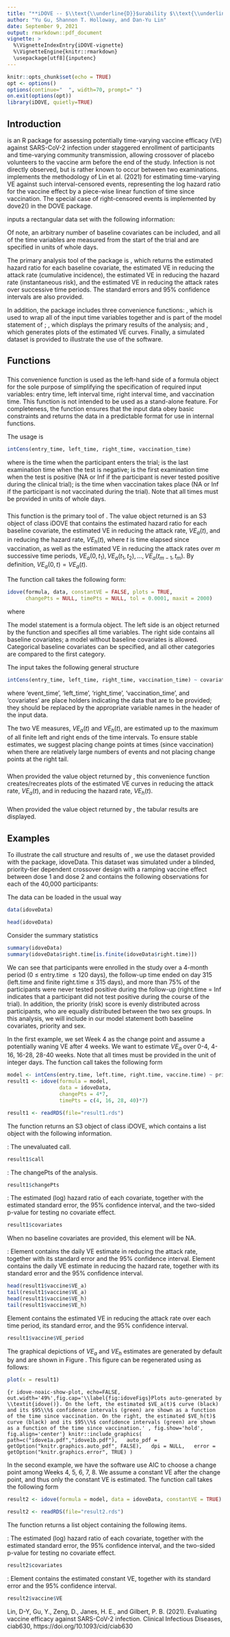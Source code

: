 ```yaml
---
title: "**iDOVE -- $\\text{\\underline{D}}$urability $\\text{\\underline{O}}$f $\\text{\\underline{V}}$accine $\\text{\\underline{E}}$fficacy Against SARS-CoV-2 $\\text{\\underline{I}}$nfection**"
author: "Yu Gu, Shannon T. Holloway, and Dan-Yu Lin"
date: September 9, 2021
output: rmarkdown::pdf_document
vignette: >
  %\VignetteIndexEntry{iDOVE-vignette}
  %\VignetteEngine{knitr::rmarkdown}
  \usepackage[utf8]{inputenc}
---
```


```r
knitr::opts_chunk$set(echo = TRUE)
opt <- options()
options(continue="  ", width=70, prompt=" ")
on.exit(options(opt))
library(iDOVE, quietly=TRUE)
```

## Introduction

\textbf{iDOVE} is an R package for assessing potentially time-varying vaccine efficacy (VE) 
against SARS-CoV-2 infection under staggered enrollment of participants and time-varying community transmission, 
allowing crossover of placebo volunteers to the vaccine arm before the end of the study. 
Infection is not directly observed, but is rather known to occur between two examinations.
\textbf{iDOVE} implements the methodology of Lin et al. (2021) for estimating time-varying VE against such interval-censored events,
representing the log hazard ratio for the vaccine effect by a piece-wise linear function of time since vaccination. 
The special case of right-censored events is implemented by dove2() in the DOVE package. 

\textbf{iDOVE} inputs a rectangular data set with the following information:

\begin{itemize}
\item \textbf{Entry time}: The time when the participant enters the trial.

\item \textbf{Left interval time}: The last examination time when the test is negative.
  
\item \textbf{Right interval time}: The first examination time when the test is positive.
  
\item \textbf{Vaccination time}: The time when vaccination takes place.
  
\item \textbf{Covariates}: Baseline covariates (e.g., priority group, age, sex, 
ethnicity).
\end{itemize}

\noindent Of note, an arbitrary number of baseline covariates can be included,
and all of the time variables are measured from the start of the trial and are 
specified in units of whole days. 

\vspace{.15in}

The primary analysis tool of the package is \textit{idove()}, which
returns the estimated hazard ratio for each baseline covariate, the
estimated VE in reducing the attack rate (cumulative incidence),
the estimated VE in reducing the hazard rate (instantaneous risk), and the
estimated VE in reducing the attack rates over successive time periods.
The standard errors and 95\% confidence intervals are also provided.

\vspace{.15in}

In addition, the package includes three convenience functions:
\textit{intCens()}, which is used to wrap all of the input time variables together 
and is part of the model statement of \textit{idove()};
\textit{print()}, which displays the primary results of the analysis; and
\textit{plot()}, which generates plots of the estimated VE curves. 
Finally, a simulated dataset is provided to illustrate the use of the software.

## Functions

### \textit{intCens()}

This convenience function is used as the left-hand side of a formula object 
for the sole purpose of simplifying the specification of required input variables: 
entry time, left interval time, right interval time, and vaccination time. 
This function is not intended to be used as a stand-alone feature.
For completeness, the function ensures
that the input data obey basic constraints and returns 
the data in a predictable format for use in internal functions.

\vspace{.15in}


The usage is
```r
intCens(entry_time, left_time, right_time, vaccination_time)
```
where \texttt{entry\_time} is the time when the participant enters the trial;
\texttt{left\_time} is the last examination time when the test is negative;
\texttt{right\_time} is the first examination time when the test is positive
(NA or Inf if the participant is never tested positive during the clinical trial);
\texttt{vaccination\_time} is the time when vaccination takes place
(NA or Inf if the participant is not vaccinated during the trial). 
Note that all times must be provided in units of whole days.

### \textit{idove()}

This function is the primary tool of \textbf{iDOVE}. The value object returned is an S3 object of class iDOVE that contains the estimated hazard ratio for each baseline covariate, the estimated VE in reducing the attack rate, $VE_a(t)$, and in reducing the hazard rate, $VE_h(t)$, where $t$ is time elapsed since vaccination, as well as the estimated VE in reducing the attack rates over $m$ successive time periods, $VE_a(0,t_1), VE_a(t_1,t_2), \ldots, VE_a(t_{m-1},t_m)$. By definition, $VE_a(0,t)=VE_a(t)$.

\vspace{.15in}


The function call takes the following form:

```r
idove(formula, data, constantVE = FALSE, plots = TRUE, 
      changePts = NULL, timePts = NULL, tol = 0.0001, maxit = 2000)
```
where 
\begin{itemize}
\item \texttt{formula} is a model statement. See below for further details. 
\item \texttt{data} is a data.frame object containing all required data
as previously described.
\item \texttt{constantVE} is a logical object specifying the VE trend after the last change point. If TRUE, VE is assumed to be constant after the last change point;
otherwise, VE is allowed to vary after the last change point.
\item \texttt{plots} is a logical object indicating whether graphical forms of the estimated $VE_a(t)$ and $VE_h(t)$ curves are to be generated.
\item \texttt{changePts} is an optional integer vector to specify the change points for the vaccine effect on the hazard ratio. If no change points are provided,
one change point will automatically be selected among Weeks 4, 5, 6, 7, 8 
by the Akaike information criterion (AIC) to capture the ramping vaccine effect after the initial shot.
\item \texttt{timePts} is an optional integer vector to specify the time points $(t_1, t_2, \ldots, t_m)$ 
for partitioning the study period in the estimation of VE on the attack rates over successive time periods. If not provided, 
a default sequence $t_1, 2t_1, 3t_1, \dots $ will be used, where
$t_1$ is the first change point. The sequence ends at the  
maximum of the finite left and right interval times from all participants. 
\item \texttt{tol} is the convergence threshold for the EM algorithm. 
\item \texttt{maxit} is the maximum number of iterations for the EM algorithm. 
\end{itemize}

\vspace{.15in}


The model statement is a formula object. The left side is an
object returned by the \textit{intCens()} function and specifies all
time variables. The right side contains all baseline covariates;
a model without baseline covariates is allowed. Categorical baseline 
covariates can be specified, and all other categories are compared to the first category.

The \texttt{formula} input takes the following general structure

```r
intCens(entry_time, left_time, right_time, vaccination_time) ~ covariates 
```

where 'event\_time', 'left\_time', 'right\_time', 'vaccination\_time', and 'covariates'
are place holders
indicating the data that are to be provided; they should be replaced by the 
appropriate variable names in the header of the input data.

\vspace{.15in}

The two VE measures, $VE_a(t)$ and $VE_h(t)$, are estimated up to the maximum of all finite left and right ends of the time intervals.
To ensure stable estimates, we suggest placing change points at times (since vaccination) when there are relatively large numbers of events
and not placing change points at the right tail. 

\vspace{.15in}


### \textit{plot()}

When provided the value object returned by \textit{idove()}, this convenience function creates/recreates plots of the estimated VE curves in reducing the attack rate, $VE_a(t)$, and in reducing the hazard rate, $VE_h(t)$.

### \textit{print()}

When provided the value object returned by \textit{idove()}, the tabular results are displayed.

## Examples

To illustrate the call structure and results of \textit{idove()}, we use the 
dataset provided with the package, idoveData. 
This dataset was simulated under a blinded, priority-tier dependent crossover 
design with a ramping vaccine effect between dose 1 and dose 2 and contains the following observations for each of the 40,000 participants:

\begin{itemize}
\item \textbf{entry.time}: The entry time in days.
\item \textbf{left.time}: The left end of the time interval in days.
\item \textbf{right.time}: The right end of the time interval in days.
\item \textbf{vaccine.time}: The time of vaccination in days.
\item \textbf{priority}: A composite baseline risk score taking values 1-5.
\item \textbf{sex}: A binary indicator of sex (male/female).
\end{itemize}

\vspace{.15in}
  
    
The data can be loaded in the usual way
```r
data(idoveData)
```

```r
head(idoveData)
```

\vspace{.15in}

Consider the summary statistics
```r
summary(idoveData)
summary(idoveData$right.time[is.finite(idoveData$right.time)])
```
We can see that participants were enrolled in the study over a 4-month period 
(0 $\le$ entry.time $\le 120$ days), the follow-up time ended on day 315 
(left.time and finite right.time $\le$ 315 days),
and more than $75\%$ of the participants were never tested positive during 
the follow-up (right.time = Inf indicates that a participant did not
test positive during the course of the trial). 
In addition, the priority (risk) score is evenly distributed 
across participants, who are equally distributed between the two sex groups.
In this analysis, we will include in our model statement both baseline 
covariates, priority and sex.


\vspace{.25in}


In the first example, we set Week 4 as the change point and assume a potentially waning VE after 4 weeks. We want to estimate $VE_a$ over 0-4, 4-16, 16-28, 28-40 weeks. Note that all times must be provided in the unit of integer days. The function call takes the following form

```r
model <- intCens(entry.time, left.time, right.time, vaccine.time) ~ priority + sex
result1 <- idove(formula = model, 
                 data = idoveData,
                 changePts = 4*7,
                 timePts = c(4, 16, 28, 40)*7)
```
```r
result1 <- readRDS(file="result1.rds")
```
\begin{verbatim}
## changePts: {28}
## performing nonparametric maximum likelihood
## Iteration 100 : difference = 0.000140 
## EM algorithm converged after 118 iterations 
## Number of subjects: 40000
## Number of unique time points: 313
## Log-likelihood at final estimates: -10880.11
## PL converged after 2 iterations 
## PL converged after 2 iterations 
## PL converged after 2 iterations 
## PL converged after 2 iterations 
\end{verbatim}

\vspace{.15in}

The function returns an S3 object of class iDOVE, which contains a list object with the following information.

\vspace{.1in}

\noindent \textbf{call}: The unevaluated call.

```r
result1$call
```

\vspace{.15in}

\noindent \textbf{changePts}: The changePts of the analysis.

```r
result1$changePts
```

\vspace{.15in}

\noindent \textbf{Covariate Effects}: The estimated (log) hazard ratio of each covariate, 
together with the estimated standard error, the $95\%$ confidence 
interval, and the two-sided p-value for testing no covariate effect. 
      
```r
result1$covariates
```

When no baseline covariates are provided, this element will be NA.

\vspace{.15in}
 

      
\noindent \textbf{Vaccine Efficacy}: Element \textbf{\$VE\_a} contains 
the daily VE estimate in reducing the attack rate, 
together with its standard error and the $95\%$ confidence interval. 
Element \textbf{\$VE\_h} contains the daily VE estimate in reducing 
the hazard rate, together with its standard error and the $95\%$ confidence interval. 
      
```r
head(result1$vaccine$VE_a)
tail(result1$vaccine$VE_a)
head(result1$vaccine$VE_h)
tail(result1$vaccine$VE_h)
```

Element \textbf{\$VE\_period} contains the estimated VE in 
reducing the attack rate over each time period, 
its standard error, and the $95\%$ confidence interval.
    
```r
result1$vaccine$VE_period
```

\vspace{.15in}



The graphical depictions of $VE_a$ and $VE_h$ estimates are 
generated by default by \textit{idove()} and are shown in Figure \ref{fig:idoveFigs}. 
This figure can be regenerated using \textit{plot()} as follows:

```r
plot(x = result1)
```

```{r idove-noaic-show-plot, echo=FALSE, out.width='49%',fig.cap='\\label{fig:idoveFigs}Plots auto-generated by \\textit{idove()}. On the left, the estimated $VE_a(t)$ curve (black) and its $95\\%$ confidence intervals (green) are shown as a function of the time since vaccination. On the right, the estimated $VE_h(t)$ curve (black) and its $95\\%$ confidence intervals (green) are shown as a function of the time since vaccination.' , fig.show='hold', fig.align='center'}
knitr::include_graphics(
  path=c("idove1a.pdf","idove1b.pdf"),
  auto_pdf = getOption("knitr.graphics.auto_pdf", FALSE),
  dpi = NULL,
  error = getOption("knitr.graphics.error", TRUE)
)
```



\vspace{.15in}

In the second example, we have the software use AIC to choose a change point among Weeks 4, 5, 6, 7, 8. 
We assume a constant VE after the change point, and thus only the constant VE is estimated. The function call takes the following form

```r
result2 <- idove(formula = model, data = idoveData, constantVE = TRUE)
```
```r
result2 <- readRDS(file="result2.rds")
```
\begin{verbatim}
## constantVE selected
## changePts not given; using AIC to select from {28,35,42,49,56}
## performing nonparametric maximum likelihood
## evaluating change point: 28
## EM algorithm converged after 28 iterations
## evaluating change point: 35
## EM algorithm converged after 29 iterations
## evaluating change point: 42
## EM algorithm converged after 29 iterations
## evaluating change point: 49
## EM algorithm converged after 30 iterations
## evaluating change point: 56
## EM algorithm converged after 29 iterations
## Day 28 (week 4) was selected as the change point by AIC
## Number of subjects: 40000
## Number of unique time points: 313
## Partial log-likelihood at final estimates: -10909.76
## PL converged after 2 iterations
## PL converged after 2 iterations
## PL converged after 1 iterations
\end{verbatim}

\vspace{.15in}

The function returns a list object containing the following items. 

\vspace{.1in}

\noindent \textbf{Covariate Effects}: The estimated (log) hazard ratio of each covariate, 
together with the estimated standard error, the $95\%$ confidence 
interval, and the two-sided p-value for testing no covariate effect.
      
```r
result2$covariates
```

\vspace{.15in}
 

      
\noindent \textbf{Vaccine Efficacy}: Element \textbf{\$VE} contains the 
estimated constant VE, together 
with its standard error and the $95\%$ confidence interval. 

      
```r
result2$vaccine$VE
```


\noindent \textbf{References}

Lin, D-Y, Gu, Y., Zeng, D., Janes, H. E., and Gilbert, P. B. (2021). 
Evaluating vaccine efficacy against SARS-CoV-2 infection.
Clinical Infectious Diseases, ciab630, https://doi.org/10.1093/cid/ciab630
